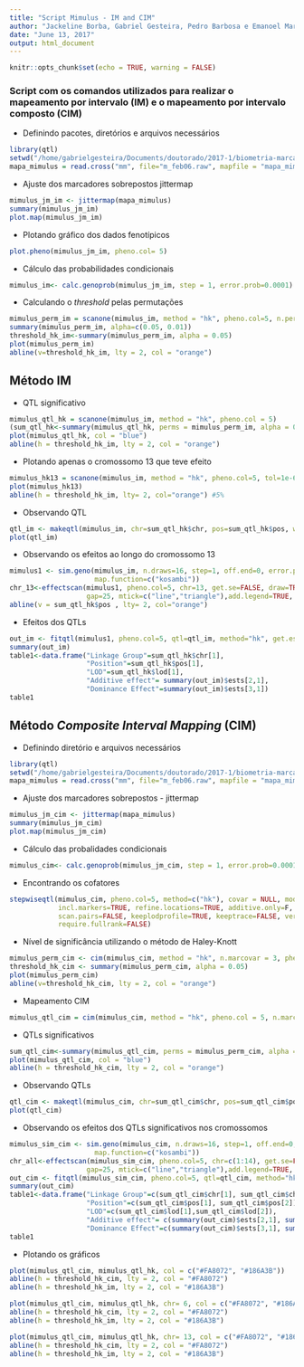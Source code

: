 ```yaml
---
title: "Script Mimulus - IM and CIM"
author: "Jackeline Borba, Gabriel Gesteira, Pedro Barbosa e Emanoel Martins"
date: "June 13, 2017"
output: html_document
---
```


```r
knitr::opts_chunk$set(echo = TRUE, warning = FALSE)
```

### Script com os comandos utilizados para realizar o mapeamento por intervalo (IM) e o mapeamento por intervalo composto (CIM)


* Definindo pacotes, diretórios e arquivos necessários
```r
library(qtl)
setwd("/home/gabrielgesteira/Documents/doutorado/2017-1/biometria-marcadores/lista10")
mapa_mimulus = read.cross("mm", file="m_feb06.raw", mapfile = "mapa_mimulus.map")
```

* Ajuste dos marcadores sobrepostos jittermap
```r
mimulus_jm_im <- jittermap(mapa_mimulus)
summary(mimulus_jm_im)
plot.map(mimulus_jm_im)
```

* Plotando gráfico dos dados fenotípicos
```r
plot.pheno(mimulus_jm_im, pheno.col= 5)
```

* Cálculo das probabilidades condicionais
```r
mimulus_im<- calc.genoprob(mimulus_jm_im, step = 1, error.prob=0.0001)
```

* Calculando o _threshold_ pelas permutações
```r
mimulus_perm_im = scanone(mimulus_im, method = "hk", pheno.col=5, n.perm=1000)
summary(mimulus_perm_im, alpha=c(0.05, 0.01))
threshold_hk_im<-summary(mimulus_perm_im, alpha = 0.05)
plot(mimulus_perm_im)
abline(v=threshold_hk_im, lty = 2, col = "orange")
```

## Método IM

* QTL significativo
```r
mimulus_qtl_hk = scanone(mimulus_im, method = "hk", pheno.col = 5)
(sum_qtl_hk<-summary(mimulus_qtl_hk, perms = mimulus_perm_im, alpha = 0.05, pvalues = TRUE))
plot(mimulus_qtl_hk, col = "blue")
abline(h = threshold_hk_im, lty = 2, col = "orange")
```

* Plotando apenas o cromossomo 13 que teve efeito
```r
mimulus_hk13 = scanone(mimulus_im, method = "hk", pheno.col=5, tol=1e-6, chr = c(13))
plot(mimulus_hk13)
abline(h = threshold_hk_im, lty= 2, col="orange") #5%
```

* Observando QTL
```r
qtl_im <- makeqtl(mimulus_im, chr=sum_qtl_hk$chr, pos=sum_qtl_hk$pos, what="prob")
plot(qtl_im)
```

* Observando os efeitos ao longo do cromossomo 13
```r
mimulus1 <- sim.geno(mimulus_im, n.draws=16, step=1, off.end=0, error.prob=0.0001,
                     map.function=c("kosambi"))
chr_13<-effectscan(mimulus1, pheno.col=5, chr=13, get.se=FALSE, draw=TRUE,
                   gap=25, mtick=c("line","triangle"),add.legend=TRUE, alternate.chrid=FALSE, ylab="Effect", xlab="Linkage group")
abline(v = sum_qtl_hk$pos , lty= 2, col="orange")
```

* Efeitos dos QTLs
```r
out_im <- fitqtl(mimulus1, pheno.col=5, qtl=qtl_im, method="hk", get.ests=TRUE)
summary(out_im)
table1<-data.frame("Linkage Group"=sum_qtl_hk$chr[1],
                   "Position"=sum_qtl_hk$pos[1],
                   "LOD"=sum_qtl_hk$lod[1],
                   "Additive effect"= summary(out_im)$ests[2,1],
                   "Dominance Effect"=summary(out_im)$ests[3,1])
table1
```

## Método _Composite Interval Mapping_ (CIM)

* Definindo diretório e arquivos necessários
```r
library(qtl)
setwd("/home/gabrielgesteira/Documents/doutorado/2017-1/biometria-marcadores/lista10")
mapa_mimulus = read.cross("mm", file="m_feb06.raw", mapfile = "mapa_mimulus.map")
```

* Ajuste dos marcadores sobrepostos - jittermap
```r
mimulus_jm_cim <- jittermap(mapa_mimulus)
summary(mimulus_jm_cim)
plot.map(mimulus_jm_cim)
```

* Cálculo das probalidades condicionais
```r
mimulus_cim<- calc.genoprob(mimulus_jm_cim, step = 1, error.prob=0.0001)
```

* Encontrando os cofatores
```r
stepwiseqtl(mimulus_cim, pheno.col=5, method=c("hk"), covar = NULL, model=c("normal"), 
            incl.markers=TRUE, refine.locations=TRUE, additive.only=F, 
            scan.pairs=FALSE, keeplodprofile=TRUE, keeptrace=FALSE, verbose=TRUE, 
            require.fullrank=FALSE)
```

* Nível de significância utilizando o método de Haley-Knott
```r
mimulus_perm_cim <- cim(mimulus_cim, method = "hk", n.marcovar = 3, pheno.col=5, n.perm=1000)
threshold_hk_cim <- summary(mimulus_perm_cim, alpha = 0.05)
plot(mimulus_perm_cim)
abline(v=threshold_hk_cim, lty = 2, col = "orange")
```

* Mapeamento CIM
```r
mimulus_qtl_cim = cim(mimulus_cim, method = "hk", pheno.col = 5, n.marcovar=3, map.function = "kosambi")
```

* QTLs significativos
```r
sum_qtl_cim<-summary(mimulus_qtl_cim, perms = mimulus_perm_cim, alpha = 0.05, pvalues = TRUE)
plot(mimulus_qtl_cim, col = "blue")
abline(h = threshold_hk_cim, lty = 2, col = "orange")
```

* Observando QTLs
```r
qtl_cim <- makeqtl(mimulus_cim, chr=sum_qtl_cim$chr, pos=sum_qtl_cim$pos, what="prob")
plot(qtl_cim)
```

* Observando os efeitos dos QTLs significativos nos cromossomos
```r
mimulus_sim_cim <- sim.geno(mimulus_cim, n.draws=16, step=1, off.end=0, error.prob=0.0001,
                     map.function=c("kosambi"))
chr_all<-effectscan(mimulus_sim_cim, pheno.col=5, chr=c(1:14), get.se=FALSE, draw=TRUE,
                   gap=25, mtick=c("line","triangle"),add.legend=TRUE, alternate.chrid=FALSE, ylab="Effect", xlab="Linkage group")
out_cim <- fitqtl(mimulus_sim_cim, pheno.col=5, qtl=qtl_cim, method="hk", get.ests=TRUE)
summary(out_cim)
table1<-data.frame("Linkage Group"=c(sum_qtl_cim$chr[1], sum_qtl_cim$chr[2]),
                   "Position"=c(sum_qtl_cim$pos[1], sum_qtl_cim$pos[2]),
                   "LOD"=c(sum_qtl_cim$lod[1],sum_qtl_cim$lod[2]),
                   "Additive effect"= c(summary(out_cim)$ests[2,1], summary(out_cim)$ests[4,1]),
                   "Dominance Effect"=c(summary(out_cim)$ests[3,1], summary(out_cim)$ests[5,1]))
table1
```

* Plotando os gráficos
```r
plot(mimulus_qtl_cim, mimulus_qtl_hk, col = c("#FA8072", "#186A3B"))
abline(h = threshold_hk_cim, lty = 2, col = "#FA8072")
abline(h = threshold_hk_im, lty = 2, col = "#186A3B")

plot(mimulus_qtl_cim, mimulus_qtl_hk, chr= 6, col = c("#FA8072", "#186A3B"))
abline(h = threshold_hk_cim, lty = 2, col = "#FA8072")
abline(h = threshold_hk_im, lty = 2, col = "#186A3B")

plot(mimulus_qtl_cim, mimulus_qtl_hk, chr= 13, col = c("#FA8072", "#186A3B"))
abline(h = threshold_hk_cim, lty = 2, col = "#FA8072")
abline(h = threshold_hk_im, lty = 2, col = "#186A3B")
```